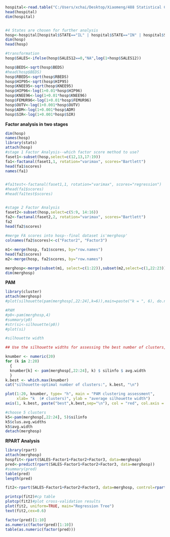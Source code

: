 ```r
hospital<-read.table("C:/Users/xchai/Desktop/Xiaomeng/488 Statistical Consultation/Individual Presentation/allhospital.txt", header=FALSE, sep=",",strip.white=TRUE, col.names = c("ZIP","HID","CITY","STATE", "BEDS","RBEDS","OUTV","ADM","SIR","SALESY","SALES12","HIP95","KNEE95","TH","TRAUMA","REHAB","HIP96","KNEE96","FEMUR96"))
head(hospital)
dim(hospital)


#4 States are chosen for further analysis
hosp<-hospital[hospital$STATE=="IL" | hospital$STATE=="IN" | hospital$STATE=="MI" | hospital$STATE=="WI",]
dim(hosp)
head(hosp)

#transformation
hosp$SALES<-ifelse(hosp$SALES12==0,"NA",log(1+hosp$SALES12))

hosp$BEDS<-sqrt(hosp$BEDS)
#head(hosp$BEDS)
hosp$RBEDS<-sqrt(hosp$RBEDS)
hosp$HIP95<-sqrt(hosp$HIP95)
hosp$KNEE95<-sqrt(hosp$KNEE95)
hosp$HIP96<-log(1+0.01*hosp$HIP96)
hosp$KNEE96<-log(1+0.01*hosp$KNEE96)
hosp$FEMUR96<-log(1+0.01*hosp$FEMUR96)
hosp$OUTV<-log(1+0.001*hosp$OUTV)
hosp$ADM<-log(1+0.001*hosp$ADM)
hosp$SIR<-log(1+0.001*hosp$SIR)
```


**Factor analysis in two stages**
```r
dim(hosp)
names(hosp)
library(stats)
attach(hosp)
#stage 1 Factor Analysis--which factor score method to use?
faset1<-subset(hosp,select=c(12,13,17:19))
fa1<-factanal(faset1,1, rotation="varimax", scores="Bartlett")
head(fa1$scores)
names(fa1)


#fa1test<-factanal(faset1,1, rotation="varimax", scores="regression")
#head(fa1$scores)
#head(fa1test$scores)


#stage 2 Factor Analysis
faset2<-subset(hosp,select=c(5:9, 14:16))
fa2<-factanal(faset2,2, rotation="varimax", scores="Bartlett")
fa2
head(fa2$scores)
              
#merge FA scores into hosp--final dataset is'merghosp'
colnames(fa2$scores)<-c("Factor2", "Factor3")  

m1<-merge(hosp, fa1$scores, by="row.names")  
head(fa2$scores)
m2<-merge(hosp, fa2$scores, by="row.names")

merghosp<-merge(subset(m1, select=c(1:22)),subset(m2,select=c(1,22:23)),by="Row.names")
dim(merghosp)
```

**PAM**
```r
library(cluster)
attach(merghosp)
#plot(silhouette(pam(merghosp[,22:24],k=6)),main=paste("k = ", 6), do.n.k=FALSE)

#PAM
#p0<-pam(merghosp,4)
#summary(p0)
#str(si<-silhouette(p0))
#plot(si)

#silhouette width

## Use the silhouette widths for assessing the best number of clusters,

knumber <- numeric(20)
for (k in 2:20)
  {
  knumber[k] <- pam(merghosp[,22:24], k) $ silinfo $ avg.width
  }
k.best <- which.max(knumber)
cat("silhouette-optimal number of clusters:", k.best, "\n")

plot(1:20, knumber, type= "h", main = "PAM clustering assessment",
     xlab= "k  (# clusters)", ylab = "average silhouette width")
axis(1, k.best, paste("best",k.best,sep="\n"), col = "red", col.axis = "red")

#choose 5 clusters
k5<-pam(merghosp[,22:24], 5)$silinfo
k5$clus.avg.widths
k5$avg.width
detach(merghosp)
```

**RPART Analysis**

```r
library(rpart)
attach(merghosp)
hospfit<-rpart(SALES~Factor1+Factor2+Factor3, data=merghosp)
pred<-predict(rpart(SALES~Factor1+Factor2+Factor3, data=merghosp))
#summary(pred)
table(pred)
length(pred)

fit2<-rpart(SALES~Factor1+Factor2+Factor3, data=merghosp, control=rpart.control(cp=.001))

printcp(fit2)#cp table
plotcp(fit2)#plot cross-validation results
plot(fit2, uniform=TRUE, main="Regression Tree")
text(fit2,cex=0.6)

factor(pred)[1:10]
as.numeric(factor(pred)[1:10])
table(as.numeric(factor(pred)))
```


